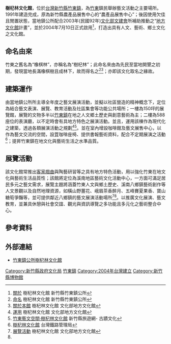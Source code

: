 {{Coord|24.735473|N|121.095228|E|type:museum_region:tw|display=title}}
{{Infobox Museum
 |name          = 樹杞林文化館
 |image         = 樹杞林文化館.jpg
 |imagesize     = 250
 |caption       = 樹杞林文化館
 |map_type      = 
 |map_caption   = 
 |latitude      = 
 |longitude     = 
 |established   = 1991年建造<br/>2004年7月10日正式啟用
 |location      = {{TWN}}<br/>[[新竹縣|新竹縣]][[竹東鎮|竹東鎮]]新生路377號
 |type          = 公立，主題館與綜合類
 |visitors      = 
 |director      = [[新竹縣政府文化局|新竹縣政府文化局]]
 |curator       = 
 |publictransit = 
 |website       = [http://www.hcctt.gov.tw/zhudong/home.jsp?mserno=201108020019&serno=201108030016&contlink=content/cn01.jsp&menudata=ZhudongMenu&level3=N 主要網址]
}}
'''樹杞林文化館'''，位於[[台灣|台灣]][[新竹縣|新竹縣]][[竹東鎮|竹東鎮]]，為[[竹東鎮|竹東]]鎮民舉辦藝文活動之主要場所。1991年建造完成，原為新竹縣農產品展售中心的“農產品展售中心”；後因使用欠佳且閒置狀態，當地鎮公所配合2003年(民國92年)[[中華民國文化部|文化部]][[文建會|文建會]]所補助推動之“[[地方文化館|地方文化館]]計畫”，並於2004年7月10日正式啟用<ref>[http://www.hcctt.gov.tw/zhudong/home.jsp?menudata=ZhudongMenu&mserno=201108020019&contlink=content/cn01.jsp&serno=201108030016 關於] {{Wayback|url=http://www.hcctt.gov.tw/zhudong/home.jsp?menudata=ZhudongMenu&mserno=201108020019&contlink=content%2Fcn01.jsp&serno=201108030016 |date=20190607184539 }}樹杞林文化館 新竹縣竹東鎮公所</ref>，打造出具有人文、藝術、鄉土文化之文化館。

== 命名由來 ==
竹東之舊名為“橡棋林”，亦稱名為“樹杞林”；此命名來由為先民至當地開墾之初期，發現當地長滿橡棋樹且成林下，故而得名之<ref>[http://www.hcctt.gov.tw/zhudong/home.jsp?menudata=ZhudongMenu&mserno=201108020019&contlink=content/cn01.jsp&serno=201108030016 命名] {{Wayback|url=http://www.hcctt.gov.tw/zhudong/home.jsp?menudata=ZhudongMenu&mserno=201108020019&contlink=content%2Fcn01.jsp&serno=201108030016 |date=20190607184539 }} 樹杞林文化館 新竹縣竹東鎮公所</ref><ref>[http://superspace.moc.gov.tw/hall/local_culture_page.aspx?oid=d87195e1-72c2-4b93-85f9-c2501b413205 關於本館] {{Wayback|url=http://superspace.moc.gov.tw/hall/local_culture_page.aspx?oid=d87195e1-72c2-4b93-85f9-c2501b413205 |date=20140407073816 }} 樹杞林文化館 文化部地方文化館</ref>；亦即該文化取名之緣故。

== 建築運作 ==
由當地鎮公所所主導全年度之藝文展演活動，並擬以社區營造的精神概念下，定位為結合藝文表演、展覽、教育活動及社區集會等功能公共場所；一樓為150坪的展覽館，展覽的文物多半以[[竹東鎮|竹東鎮]]在地之人文鄉土歷史與創意藝術為主；二樓為588座位的表演廳，以不定時會有具地方特色之展演活動。並且，運用該棟作為現代化之建築，透過各類展演活動之規劃<ref>[http://superspace.moc.gov.tw/hall/local_culture_page.aspx?oid=d87195e1-72c2-4b93-85f9-c2501b413205 運用] {{Wayback|url=http://superspace.moc.gov.tw/hall/local_culture_page.aspx?oid=d87195e1-72c2-4b93-85f9-c2501b413205 |date=20140407073816 }} 樹杞林文化館 文化部地方文化館</ref><ref name="#1">[http://travel.hsinchu.gov.tw/page.aspx?wtp=1&wnd=57&id=216 竹東藝文空間‧樹杞林文化館] {{webarchive|url=https://web.archive.org/web/20140407090117/http://travel.hsinchu.gov.tw/page.aspx?wtp=1&wnd=57&id=216 |date=2014-04-07 }} 新竹縣旅遊網- 古蹟文化</ref>。並在室內增設咖啡館及藝文展售中心，以作為藝文交流的空間，設罝咖啡座椅、提供書報藝術資料，配合不定期展演之活動<ref>[http://www.railway.gov.tw/Jhudong/CP.aspx?sn=13428 樹杞林文化館] {{Wayback|url=http://www.railway.gov.tw/Jhudong/CP.aspx?sn=13428 |date=20140407075711 }} 台灣鐵路管理局</ref>；提昇竹東鎮在地文化與藝術生活之水準品質。

== 展覽活動 ==
該文化館常推出[[客家戲曲|客家戲曲]]與陶藝研習等之具有地方特色活動，用以強化竹東在地文化與藝術生活品質性；該館將定位為溪南地區藝術文化活動中心，一方面可滿足居民多元之藝文需求，展覽主題將涵蓋竹東人文與鄉土歷史、溪南八鄉鎮藝術創作等人文景觀以及自然地理資源，如橫山野薑花、峨眉茶香醉月、五峰賽夏果香、寶山糖筍爭豔等，並可提供鄰近八鄉鎮的藝文展演活動場所<ref>[http://superspace.moc.gov.tw/hall/local_culture_page.aspx?oid=d87195e1-72c2-4b93-85f9-c2501b413205 展覽活動] {{Wayback|url=http://superspace.moc.gov.tw/hall/local_culture_page.aspx?oid=d87195e1-72c2-4b93-85f9-c2501b413205 |date=20140407073816 }} 樹杞林文化館 文化部地方文化館</ref><ref name="#1"/>。以推廣文化展演、藝文教育，並兼具休憩與社會交誼、觀光與資訊導覽之多功能且多元化之藝術整合中心。

== 參考資料 ==
{{reflist}}

== 外部連結 ==
*[http://www.hcctt.gov.tw/zhudong/home.jsp?mserno=201108020019&serno=201108030016&contlink=content/cn01.jsp&menudata=ZhudongMenu&level3=N 竹東鎮公所樹杞林文化館] {{Wayback|url=http://www.hcctt.gov.tw/zhudong/home.jsp?mserno=201108020019&serno=201108030016&contlink=content%2Fcn01.jsp&menudata=ZhudongMenu&level3=N |date=20191102203119 }}

[[Category:新竹縣政府文化局|Category:新竹縣政府文化局]]
[[Category:竹東鎮|]]
[[Category:2004年台灣建立|Category:2004年台灣建立]]
[[Category:新竹縣博物館|Category:新竹縣博物館]]